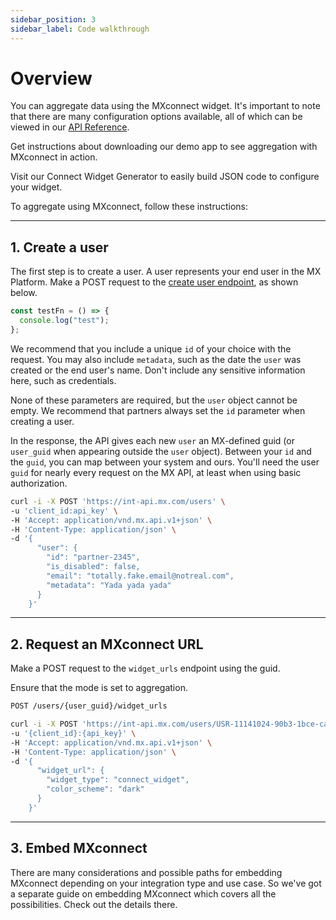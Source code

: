 ```yaml
---
sidebar_position: 3
sidebar_label: Code walkthrough
---
```


# Overview

You can aggregate data using the MXconnect widget. It's important to note that there are many configuration options available, all of which can be viewed in our [API Reference](/platform-api/mx-platform-api).

Get instructions about downloading our demo app to see aggregation with MXconnect in action.

Visit our Connect Widget Generator to easily build JSON code to configure your widget.

To aggregate using MXconnect, follow these instructions:

---

## 1. Create a user

The first step is to create a user. A user represents your end user in the MX Platform. Make a POST request to the [create user endpoint](/platform-api/create-user), as shown below.

```js test.js
const testFn = () => {
  console.log("test");
};
```

We recommend that you include a unique `id` of your choice with the request. You may also include `metadata`, such as the date the `user` was created or the end user's name. Don't include any sensitive information here, such as credentials.

<Admonition type="info">

None of these parameters are required, but the `user` object cannot be empty. We recommend that partners always set the `id` parameter when creating a user.

</Admonition>

In the response, the API gives each new `user` an MX-defined guid (or `user_guid` when appearing outside the `user` object). Between your `id` and the `guid`, you can map between your system and ours. You'll need the user `guid` for nearly every request on the MX API, at least when using basic authorization.

```bash
curl -i -X POST 'https://int-api.mx.com/users' \
-u 'client_id:api_key' \
-H 'Accept: application/vnd.mx.api.v1+json' \
-H 'Content-Type: application/json' \
-d '{
      "user": {
        "id": "partner-2345",
        "is_disabled": false,
        "email": "totally.fake.email@notreal.com",
        "metadata": "Yada yada yada"
      }
    }'
```

---

## 2. Request an MXconnect URL

Make a POST request to the `widget_urls` endpoint using the guid.

<Admonition type="info">

Ensure that the mode is set to aggregation.

</Admonition>

```bash title=Endpoint:
POST /users/{user_guid}/widget_urls
```

```bash
curl -i -X POST 'https://int-api.mx.com/users/USR-11141024-90b3-1bce-cac9-c06ced52ab4c/widget_urls' \
-u '{client_id}:{api_key}' \
-H 'Accept: application/vnd.mx.api.v1+json' \
-H 'Content-Type: application/json' \
-d '{
      "widget_url": {
        "widget_type": "connect_widget",
        "color_scheme": "dark"
      }
    }'
```

---

## 3. Embed MXconnect

There are many considerations and possible paths for embedding MXconnect depending on your integration type and use case. So we've got a separate guide on embedding MXconnect which covers all the possibilities. Check out the details there.
